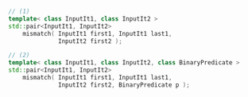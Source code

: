 ```cpp
// (1)
template< class InputIt1, class InputIt2 >
std::pair<InputIt1, InputIt2>
    mismatch( InputIt1 first1, InputIt1 last1,
              InputIt2 first2 );

// (2)
template< class InputIt1, class InputIt2, class BinaryPredicate >
std::pair<InputIt1, InputIt2>
    mismatch( InputIt1 first1, InputIt1 last1,
              InputIt2 first2, BinaryPredicate p );
```

